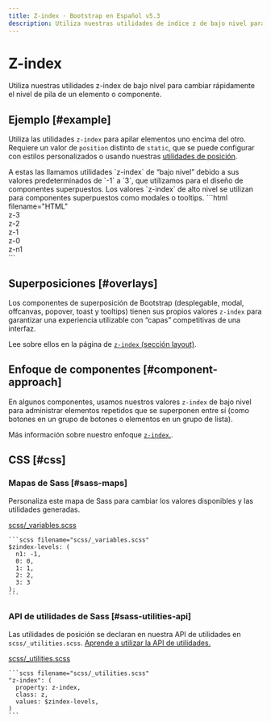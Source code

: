```yaml
---
title: Z-index · Bootstrap en Español v5.3
description: Utiliza nuestras utilidades de índice z de bajo nivel para cambiar rápidamente el nivel de pila de un elemento o componente.
---
```


# Z-index

Utiliza nuestras utilidades z-index de bajo nivel para cambiar rápidamente el nivel de pila de un elemento o componente.

Ejemplo [#example]
-------------------

Utiliza las utilidades `z-index` para apilar elementos uno encima del otro. Requiere un valor de `position` distinto de `static`, que se puede configurar con estilos personalizados o usando nuestras [utilidades de posición](/bootstrap/5.3/utilities/position/).

<Callout type="info" emoji="">
A estas las llamamos utilidades `z-index` de “bajo nivel” debido a sus valores predeterminados de `-1` a `3`, que utilizamos para el diseño de componentes superpuestos. Los valores `z-index` de alto nivel se utilizan para componentes superpuestos como modales o tooltips.
</Callout>

<DemoIframe path="/demos/bootstrap/5.3/utilities/z-index/example.html">
    ```html filename="HTML"
    <div class="z-3 position-absolute p-5 rounded-3"><span>z-3</span></div>
    <div class="z-2 position-absolute p-5 rounded-3"><span>z-2</span></div>
    <div class="z-1 position-absolute p-5 rounded-3"><span>z-1</span></div>
    <div class="z-0 position-absolute p-5 rounded-3"><span>z-0</span></div>
    <div class="z-n1 position-absolute p-5 rounded-3"><span>z-n1</span></div>
    ```
</DemoIframe>

Superposiciones [#overlays]
----------------------------

Los componentes de superposición de Bootstrap (desplegable, modal, offcanvas, popover, toast y tooltips) tienen sus propios valores `z-index` para garantizar una experiencia utilizable con “capas” competitivas de una interfaz.

Lee sobre ellos en la página de [`z-index` (sección layout)](/bootstrap/5.3/layout/z-index/).

Enfoque de componentes [#component-approach]
---------------------------------------------

En algunos componentes, usamos nuestros valores `z-index` de bajo nivel para administrar elementos repetidos que se superponen entre sí (como botones en un grupo de botones o elementos en un grupo de lista).

Más información sobre nuestro enfoque [`z-index`.](/bootstrap/5.3/extend/approach/#z-index-scales).

CSS [#css]
-----------

### Mapas de Sass [#sass-maps]

Personaliza este mapa de Sass para cambiar los valores disponibles y las utilidades generadas.

[scss/_variables.scss](https://github.com/twbs/bootstrap/blob/v5.3.2/scss/_variables.scss)

    ```scss filename="scss/_variables.scss"
    $zindex-levels: (
      n1: -1,
      0: 0,
      1: 1,
      2: 2,
      3: 3
    );
    ```

### API de utilidades de Sass [#sass-utilities-api]

Las utilidades de posición se declaran en nuestra API de utilidades en `scss/_utilities.scss`. [Aprende a utilizar la API de utilidades.](/bootstrap/5.3/utilities/api/#using-the-api)

[scss/_utilities.scss](https://github.com/twbs/bootstrap/blob/v5.3.2/scss/_utilities.scss)

    ```scss filename="scss/_utilities.scss"
    "z-index": (
      property: z-index,
      class: z,
      values: $zindex-levels,
    )
    ```